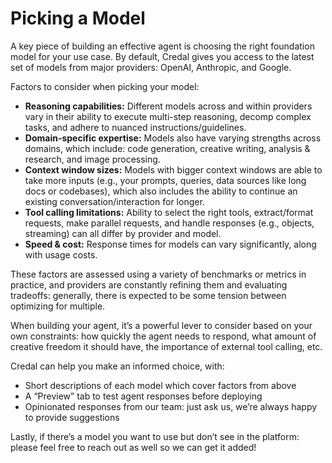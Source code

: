 # Picking a Model

A key piece of building an effective agent is choosing the right foundation model for your use case. By default, Credal gives you access to the latest set of models from major providers: OpenAI, Anthropic, and Google.

Factors to consider when picking your model:
* **Reasoning capabilities:** Different models across and within providers vary in their ability to execute multi-step reasoning, decomp complex tasks, and adhere to nuanced instructions/guidelines.
* **Domain-specific expertise:** Models also have varying strengths across domains, which include: code generation, creative writing, analysis & research, and image processing.
* **Context window sizes:** Models with bigger context windows are able to take more inputs (e.g., your prompts, queries, data sources like long docs or codebases), which also includes the ability to continue an existing conversation/interaction for longer.
* **Tool calling limitations:** Ability to select the right tools, extract/format requests, make parallel requests, and handle responses (e.g., objects, streaming) can all differ by provider and model.
* **Speed & cost:** Response times for models can vary significantly, along with usage costs.

These factors are assessed using a variety of benchmarks or metrics in practice, and providers are constantly refining them and evaluating tradeoffs: generally, there is expected to be some tension between optimizing for multiple.

When building your agent, it’s a powerful lever to consider based on your own constraints: how quickly the agent needs to respond, what amount of creative freedom it should have, the importance of external tool calling, etc.

Credal can help you make an informed choice, with:
* Short descriptions of each model which cover factors from above
* A “Preview” tab to test agent responses before deploying
* Opinionated responses from our team: just ask us, we’re always happy to provide suggestions

Lastly, if there’s a model you want to use but don’t see in the platform: please feel free to reach out as well so we can get it added!
